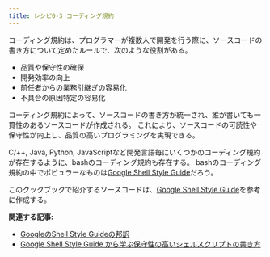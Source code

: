 ```yaml
---
title: レシピ0-3 コーディング規約
---
```


コーディング規約は、プログラマーが複数人で開発を行う際に、ソースコードの書き方について定めたルールで、次のような役割がある。
- 品質や保守性の確保
- 開発効率の向上
- 前任者からの業務引継ぎの容易化
- 不具合の原因特定の容易化

コーディング規約によって、ソースコードの書き方が統一され、誰が書いても一貫性のあるソースコードが作成される。
これにより、ソースコードの可読性や保守性が向上し、品質の高いプログラミングを実現できる。

C/++, Java, Python, JavaScriptなど開発言語毎にいくつかのコーディング規約が存在するように、bashのコーディング規約も存在する。
bashのコーディング規約の中でポピュラーなものは[Google Shell Style Guide](https://google.github.io/styleguide/shellguide.html)だろう。

このクックブックで紹介するソースコードは、[Google Shell Style Guide](https://google.github.io/styleguide/shellguide.html)を参考に作成する。

**関連する記事:**
- [GoogleのShell Style Guideの邦訳](https://qiita.com/yabeenico/items/72b904d4bb0b6d732a86)
- [Google Shell Style Guide から学ぶ保守性の高いシェルスクリプトの書き方](https://note.com/navitime_tech/n/n9c703aac71a7)

